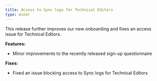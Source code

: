```yaml
---
title: Access to Sync logs for Technical Editors
type: minor
---
```

This release further improves our new onboarding and fixes an access issue for Technical Editors.

**Features:**

* Minor improvements to the recently released sign-up questionnaire

**Fixes:**

* Fixed an issue blocking access to Sync logs for Technical Editors

 